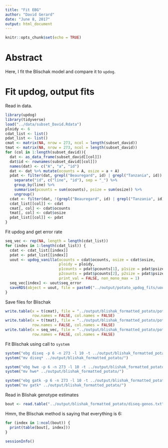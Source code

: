 ```yaml
---
title: "Fit EBG"
author: "David Gerard"
date: "June 8, 2017"
output: html_document
---
```


```r
knitr::opts_chunk$set(echo = TRUE)
```

# Abstract

Here, I fit the Blischak model and compare it to `updog`.

# Fit updog, output fits


Read in data.
```r
library(updog)
library(tidyverse)
load("../data/subset_David.Rdata")
ploidy <- 6
cdat_list <- list()
pdat_list <- list()
cmat <- matrix(NA, nrow = 273, ncol = length(subset_david))
tmat <- matrix(NA, nrow = 273, ncol = length(subset_david))
for (col in 1:length(subset_david)){
  dat <- as_data_frame(subset_david[[col]])
  dat$id <- rownames(subset_david[[col]])
  names(dat) <- c("A", "a", "id")
  dat <- dat %>% mutate(ocounts = A, osize = a + A)
  pdat <- filter(dat, grepl("Beauregard", id) | grepl("Tanzania", id)) %>%
    separate("id", c("line", "id"), sep = "_") %>%
    group_by(line) %>%
    summarise(pcounts = sum(ocounts), psize = sum(osize)) %>%
    ungroup()
  cdat <- filter(dat, !(grepl("Beauregard", id) | grepl("Tanzania", id)))
  cdat_list[[col]] <- cdat
  cmat[, col] <- cdat$ocounts
  tmat[, col] <- cdat$osize
  pdat_list[[col]] <- pdat
}
```

Fit updog and get error rate
```r
seq_vec <- rep(NA, length = length(cdat_list))
for (index in 1:length(cdat_list)) {
  cdat <- cdat_list[[index]]
  pdat <- pdat_list[[index]]
  uout <- updog_vanilla(ocounts = cdat$ocounts, osize = cdat$osize, 
                        ploidy = ploidy, 
                        p1counts = pdat$pcounts[1], p1size = pdat$psize[1],
                        p2counts = pdat$pcounts[2], p2size = pdat$psize[2],
                        print_val = FALSE, non_mono_max = 1)
  seq_vec[index] <- uout$seq_error
  saveRDS(object = uout, file = paste0("../output/potato_updog_fits/uout_", index,".RDS"))
}
```

Save files for Blischak

```r
write.table(x = t(cmat), file = "../output/blishak_formatted_potato/potato_ocounts.txt", 
            row.names = FALSE, col.names = FALSE)
write.table(x = t(tmat), file = "../output/blishak_formatted_potato/potato_osize.txt",
            row.names = FALSE, col.names = FALSE)
write.table(x = seq_vec, file = "../output/blishak_formatted_potato/potato_seq_error.txt",
            row.names = FALSE, col.names = FALSE)
```

Fit Blischak using call to `system`

```r
system("ebg diseq -p 6 -n 273 -l 10 -t ../output/blishak_formatted_potato/potato_osize.txt -r ../output/blishak_formatted_potato/potato_osize.txt -e ../output/blishak_formatted_potato/potato_seq_error.txt")
system("mv diseq* ../output/blishak_formatted_potato/")

system("ebg hwe -p 6 -n 273 -l 10 -t ../output/blishak_formatted_potato/potato_osize.txt -r ../output/blishak_formatted_potato/potato_osize.txt -e ../output/blishak_formatted_potato/potato_seq_error.txt")
system("mv hwe* ../output/blishak_formatted_potato/")

system("ebg gatk -p 6 -n 273 -l 10 -t ../output/blishak_formatted_potato/potato_osize.txt -r ../output/blishak_formatted_potato/potato_osize.txt -e ../output/blishak_formatted_potato/potato_seq_error.txt")
system("mv gatk* ../output/blishak_formatted_potato/")
```

Read in Blishak genotype estimates

```r
bout <- read.table("../output/blishak_formatted_potato/diseq-genos.txt")
```

Hmm, the Blischak method is saying that everything is 6:

```r
for (index in 1:ncol(bout)) {
  print(table(bout[, index]))
}
```


```r
sessionInfo()
```
